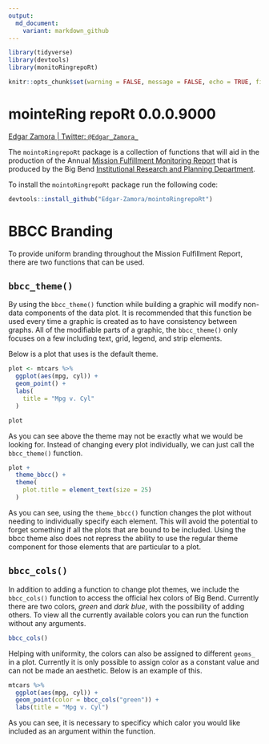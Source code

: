 ```yaml
---
output:
  md_document:
    variant: markdown_github
---
```


```r
library(tidyverse)
library(devtools)
library(monitoRingrepoRt)

knitr::opts_chunk$set(warning = FALSE, message = FALSE, echo = TRUE, fig.align = 'center')

```

# mointeRing repoRt 0.0.0.9000

[Edgar Zamora \| Twitter: `@Edgar_Zamora_`](https://twitter.com/Edgar_Zamora_)

The `mointoRingrepoRt` package is a collection of functions that will aid in the production of the Annual [Mission Fulfillment Monitoring Report](https://www.bigbend.edu/monitoring-reports/) that is produced by the Big Bend [Institutional Research and Planning Department](https://www.bigbend.edu/information-center/institutional-research-planning/).

To install the `mointoRingrepoRt` package run the following code:

```r
devtools::install_github("Edgar-Zamora/mointoRingrepoRt")
```

# BBCC Branding

To provide uniform branding throughout the Mission Fulfillment Report, there are two functions that can be used. 

## `bbcc_theme()`

By using the `bbcc_theme()` function while building a graphic will modify non-data components of the data plot. It is recommended that this function be used every time a graphic is created as to have consistency between graphs. All of the modifiable parts of a graphic, the `bbcc_theme()` only focuses on a few including text, grid, legend, and strip elements.

Below is a plot that uses is the default theme.

```r
plot <- mtcars %>%
  ggplot(aes(mpg, cyl)) +
  geom_point() +
  labs(
    title = "Mpg v. Cyl"
  )

plot

```

As you can see above the theme may not be exactly what we would be looking for. Instead of changing every plot individually, we can just call the `bbcc_theme()` function. 

```r
plot +
  theme_bbcc() +
  theme(
    plot.title = element_text(size = 25)
  )

```

As you can see, using the `theme_bbcc()` function changes the plot without needing to individually specify each element. This will avoid the potential to forget something if all the plots that are bound to be included. Using the bbcc theme also does not repress the ability to use the regular theme component for those elements that are particular to a plot. 

## `bbcc_cols()`

In addition to adding a function to change plot themes, we include the `bbcc_cols()` function to access the official hex colors of Big Bend. Currently there are two colors, *green* and *dark blue*, with the possibility of adding others. To view all the currently available colors you can run the function without any arguments.

```r

bbcc_cols()

```

Helping with uniformity, the colors can also be assigned to different `geoms_` in a plot. Currently it is only possible to assign color as a constant value and can not be made an aesthetic. Below  is an example of this.

```r

mtcars %>% 
  ggplot(aes(mpg, cyl)) +
  geom_point(color = bbcc_cols("green")) +
  labs(title = "Mpg v. Cyl")

```

As you can see, it is necessary to specificy which calor you would like included as an argument within the function.




